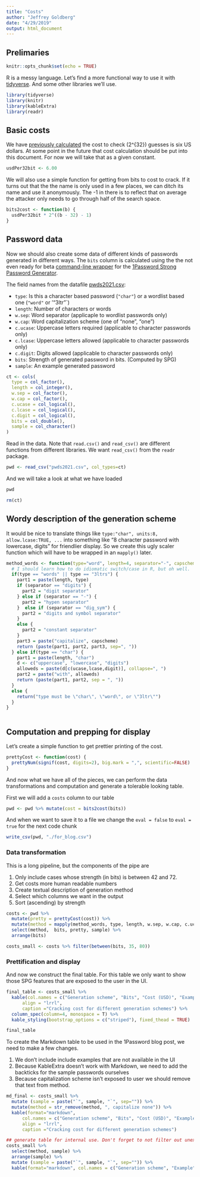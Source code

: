 ```yaml
---
title: "Costs"
author: "Jeffrey Goldberg"
date: "4/29/2019"
output: html_document
---
```


## Prelimaries

```r
knitr::opts_chunk$set(echo = TRUE)
```

R is a messy language. Let's find a more functional way to use it with [tidyverse](https://www.tidyverse.org). And some other libraries we'll use.

```r
library(tidyverse)
library(knitr)
library(kableExtra)
library(readr)
```
## Basic costs

We have [previously calculated](https://discussions.agilebits.com/discussion/comment/470503/#Comment_470503) the cost to check \(2^{32}\) guesses is six US dollars. At some point in the future that cost calculation should be put into this document. For now we will take that as a given constant.

```r
usdPer32bit <- 6.00
```

We will also use a simple function for getting from bits to cost to crack. If it turns out that the the name is only used in a few places, we can ditch its name and use it anonymously. The -1 in there is to reflect that on average the attacker only needs to go through half of the search space.

```r
bits2cost <- function(b) {
  usdPer32bit * 2^((b - 32) - 1)
}
```

## Password data

Now we should also create some data of different kinds of passwords generated in different ways. The `bits` column is calculated using the the not even ready for beta [command-line wrapper](https://github.com/1Password/spg/tree/master/cmd/opgen) for the [1Password Strong Password Generator](https://github.com/1Password/spg "Github: 1Password SPG").

The field names from the datafile [pwds2021.csv](./pwds2021.csv):

- `type`: Is this a character based password (`"char"`) or a wordlist based one (`"word"` or '"3ltr"`)
- `length`: Number of characters or words
- `w.sep`: Word separator (applicaple to wordlist passwords only)
- `w.cap`: Word capitalization scheme (one of "none", "one")
- `c.ucase`: Uppercase letters required (applicable to character passwords only)
- `c.lcase`: Uppercase letters allowed (applicable to character passwords only)
- `c.digit`: Digits allowed (applicable to character passwords only)
- `bits`: Strength of generated password in bits. (Computed by SPG)
- `sample`: An example generated password

```r
ct <- cols(
  type = col_factor(),
  length = col_integer(),
  w.sep = col_factor(),
  w.cap = col_factor(),
  c.ucase = col_logical(),
  c.lcase = col_logical(),
  c.digit = col_logical(),
  bits = col_double(),
  sample = col_character()
)
```

Read in the data. Note that `read.csv()` and `read_csv()` are different functions from different libraries. We want `read_csv()` from the `readr` package.
```r
pwd <- read_csv("pwds2021.csv", col_types=ct)
```

And we will take a look at what we have loaded

```r
pwd
```

```r
rm(ct)
```

## Wordy description of the generation scheme

It would be nice to translate things like `type:"char", units:8, allow.lcase:TRUE, ...` into something like "8 character password with lowercase, digits" for friendlier display. So we create this ugly scaler function which will have to be wrapped in an `mapply()` later.

```r
method_words <- function(type="word", length=4, separator="-", capscheme="none", ucase=TRUE, lcase=TRUE, digit=TRUE) {
  # I should learn how to do idiomatic switch/case in R, but oh well.
  if(type == "words" || type == "3ltrs") {
    part1 = paste(length, type)
    if (separator == "digits") {
      part2 = "digit separator"
    } else if (separator == "-") {
      part2 = "hypen separator"
    }  else if (separator == "dig_sym") {
      part2 = "digits and symbol separator"
    }
    else {
      part2 = "constant separator"
    }
    part3 = paste("capitalize", capscheme)
    return (paste(part1, part2, part3, sep=", "))
  } else if(type == "char") {
    part1 = paste(length, "char")
    d <- c("uppercase", "lowercase", "digits")
    alloweds = paste(d[c(ucase,lcase,digit)], collapse=", ")
    part2 = paste("with", alloweds)
    return (paste(part1, part2, sep = ", "))
  }
  else {
    return("type must be \"char\", \"word\", or \"3ltr\"")
  }
}
 
```

## Computation and prepping for display

Let's create a simple function to get prettier printing of the cost. 
```r
prettyCost <- function(cost) {
  prettyNum(signif(cost, digits=2), big.mark = ",", scientific=FALSE)
}
```

And now what we have all of the pieces, we can perform the data transformations and computation and generate a tolerable looking table.

First we will add a `costs` column to our table

```r
pwd <- pwd %>% mutate(cost = bits2cost(bits))
```

And when we want to save it to a file we change the `eval = false` to `eval = true` for the next code chunk
```r
write_csv(pwd, "./for_blog.csv")
```
### Data transformation

This is a long pipeline, but the components of the pipe are

1. Only include cases whose strength (in bits) is between 42 and 72.
3. Get costs more human readable numbers
4. Create textual description of generation method
4. Select which columns we want in the output
5. Sort (ascending) by strength

```r
costs <- pwd %>% 
  mutate(pretty = prettyCost(cost)) %>%
  mutate(method = mapply(method_words, type, length, w.sep, w.cap, c.ucase, c.lcase, c.digit)) %>%
  select(method,  bits, pretty, sample) %>%
  arrange(bits)

costs_small <- costs %>% filter(between(bits, 35, 80))
```

### Prettification and display

And now we construct the final table. For this table we only want to show those SPG features that are exposed to the user in the UI.
```r
final_table <- costs_small %>% 
  kable(col.names = c("Generation scheme", "Bits", "Cost (USD)", "Example"),
      align = "lrrl",
      caption ="Cracking cost for different generation schemes") %>%
  column_spec(column=4, monospace = T) %>%
  kable_styling(bootstrap_options = c("striped"), fixed_thead = TRUE)
```

```r
final_table
```

<!-- Some extras not to be included in the main output -->

To create the Markdown table to be used in the 1Password blog post, we need to make a few changes.

1. We don't include include examples that are not available in the UI
2. Because KableExtra doesn't work with Markdown, we need to add the backticks for the sample passwords ourselves
3. Because capitalization scheme isn't exposed to user we should remove that text from method.

```r
md_final <- costs_small %>%
  mutate (sample = paste("`", sample, "`", sep="")) %>%
  mutate(method = str_remove(method, ", capitalize none")) %>%
  kable(format="markdown",
      col.names = c("Generation scheme", "Bits", "Cost (USD)", "Example"),
      align = "lrrl",
      caption ="Cracking cost for different generation schemes") 
```

```r
## generate table for internal use. Don't forget to not filter out unexposed.
costs_small %>%
  select(method, sample) %>%
  arrange(sample) %>%
  mutate (sample = paste("`", sample, "`", sep="")) %>%
  kable(format="markdown", col.names = c("Generation scheme", "Example"))
```
